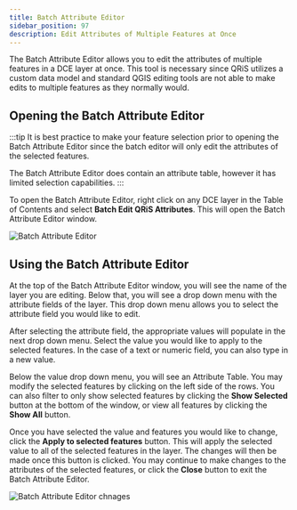 ```yaml
---
title: Batch Attribute Editor
sidebar_position: 97
description: Edit Attributes of Multiple Features at Once
---
```


The Batch Attribute Editor allows you to edit the attributes of multiple features in a DCE layer at once. This tool is necessary since QRiS utilizes a custom data model and standard QGIS editing tools are not able to make edits to multiple features as they normally would. 

## Opening the Batch Attribute Editor

:::tip
It is best practice to make your feature selection prior to opening the Batch Attribute Editor since the batch editor will only edit the attributes of the selected features. 

The Batch Attribute Editor does contain an attribute table, however it has limited selection capabilities.
::: 

To open the Batch Attribute Editor, right click on any DCE layer in the Table of Contents and select **Batch Edit QRiS Attributes**. This will open the Batch Attribute Editor window.

![Batch Attribute Editor](/images/software-help/open-batch-edit.gif) 

## Using the Batch Attribute Editor

At the top of the Batch Attribute Editor window, you will see the name of the layer you are editing. Below that, you will see a drop down menu with the attribute fields of the layer. This drop down menu allows you to select the attribute field you would like to edit.

After selecting the attribute field, the appropriate values will populate in the next drop down menu. Select the value you would like to apply to the selected features. In the case of a text or numeric field, you can also type in a new value.

Below the value drop down menu, you will see an Attribute Table. You may modify the selected features by clicking on the left side of the rows. You can also filter to only show selected features by clicking the **Show Selected** button at the bottom of the window, or view all features by clicking the **Show All** button.

Once you have selected the value and features you would like to change, click the **Apply to selected features** button. This will apply the selected value to all of the selected features in the layer. The changes will then be made once this button is clicked. You may continue to make changes to the attributes of the selected features, or click the **Close** button to exit the Batch Attribute Editor.

![Batch Attribute Editor chnages](/images/software-help/batch-edit-changes.gif) 